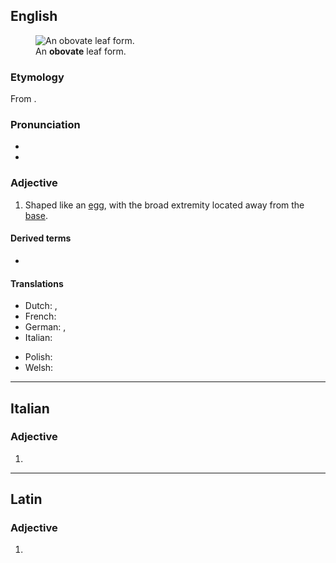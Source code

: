 ==English==
[[Image:Leaf_morphology_obovate.png|thumb|An '''obovate''' leaf form.]]

===Etymology===
From {{affix|en|ob-|t1=inverse|ovate|t2=egg-shaped}}.

===Pronunciation===
* {{enPR|ŏb-ōʹvāt}}
* {{hyph|en|ob|o|vate}}

===Adjective===
{{en-adj}}

# {{lb|en|botany|mycology}} Shaped like an [[egg]], with the broad extremity located away from the [[base]].

====Derived terms====
* {{l|en|obovately}}

====Translations====
{{trans-top|shaped like an egg}}
* Dutch: {{t|nl|omgekeerd eirond}}, {{t+|nl|obovaat}}
* French: {{t+|fr|obovale}}
* German: {{t|de|verkehrt eiförmig}}, {{t|de|umgekehrt eiförmig}}
* Italian: {{t+|it|obovato}}
{{trans-mid}}
* Polish: {{t|pl|odwrotnie jajowaty}}
* Welsh: {{t|cy|gwrthwyffurf}}
{{trans-bottom}}

----

==Italian==

===Adjective===
{{head|it|adjective form}}

# {{feminine plural of|it|obovato}}

----

==Latin==

===Adjective===
{{la-adj-form|obovāte}}

# {{inflection of|la|obovātus||voc|m|s}}